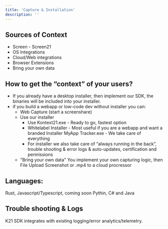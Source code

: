 ```yaml
---
title: 'Capture & Installation'
description: ''
---
```


## Sources of Context

- Screen - Screen21
- OS Integrations
- Cloud/Web integrations
- Browser Extensions
- Bring your own data

## How to get the “context” of your users?

- If you already have a desktop installer, then implement our SDK, the binaries will be included into your installer.
- if you build a webapp or low-code dev without installer you can:
    - Web Capture (start a screenshare)
    - Use our installer
        - Use Kontext21.exe - Ready to go, fastest option
        - Whitelabel Installer - Most useful if you are a webapp and want a branded Installer MyApp Tracker.exe - We take care of everything
        - For installer we also take care of “always running in the back”, trouble shooting & error logs & auto-updates, certification and permissions
    - "Bring your own data" You implement your own capturing logic, then File Upload Screenshot or .mp4 to a cloud procressor


## Languages:

Rust, Javascript/Typescript, coming soon Pythin, C# and Java

## Trouble shooting & Logs

K21 SDK integrates with existing logging/error analytics/telemetry.
